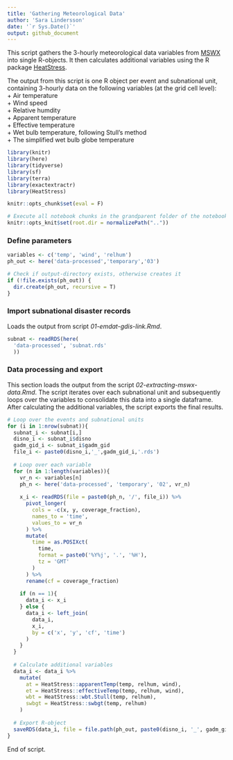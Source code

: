 ---
title: 'Gathering Meteorological Data'
author: 'Sara Lindersson'
date: '`r Sys.Date()`'
output: github_document
---

This script gathers the 3-hourly meteorological data variables from [MSWX](https://doi.org/10.1175/BAMS-D-21-0145.1) into single R-objects. It then calculates additional variables using the R package [HeatStress](https://github.com/anacv/HeatStress).

The output from this script is one R object per event and subnational unit, containing 3-hourly data on the following variables (at the grid cell level):  
+ Air temperature  
+ Wind speed  
+ Relative humdity  
+ Apparent temperature  
+ Effective temperature  
+ Wet bulb temperature, following Stull's method  
+ The simplified wet bulb globe temperature

```{r libraries, warning=F, message=F, collapse=T}
library(knitr)
library(here)
library(tidyverse)
library(sf)
library(terra)
library(exactextractr)
library(HeatStress)
```

```{r prevent-run, include=F}
knitr::opts_chunk$set(eval = F)
```

```{r setup, include=T}
# Execute all notebook chunks in the grandparent folder of the notebook
knitr::opts_knit$set(root.dir = normalizePath(".."))
```

### Define parameters
```{r parameters}
variables <- c('temp', 'wind', 'relhum')
ph_out <- here('data-processed','temporary','03')

# Check if output-directory exists, otherwise creates it
if (!file.exists(ph_out)) {
  dir.create(ph_out, recursive = T)
}
```

### Import subnational disaster records
Loads the output from script _01-emdat-gdis-link.Rmd_.
```{r load-subnat}
subnat <- readRDS(here(
  'data-processed', 'subnat.rds'
  ))
```

### Data processing and export
This section loads the output from the script _02-extracting-mswx-data.Rmd_. The script iterates over each subnational unit and subsequently loops over the variables to consolidate this data into a single dataframe. After calculating the additional variables, the script exports the final results.
```{r data-processing}
# Loop over the events and subnational units
for (i in 1:nrow(subnat)){
  subnat_i <- subnat[i,]
  disno_i <- subnat_i$disno
  gadm_gid_i <- subnat_i$gadm_gid
  file_i <- paste0(disno_i,'_',gadm_gid_i,'.rds')
  
  # Loop over each variable
  for (n in 1:length(variables)){
    vr_n <- variables[n]
    ph_n <- here('data-processed', 'temporary', '02', vr_n)
    
    x_i <- readRDS(file = paste0(ph_n, '/', file_i)) %>%
      pivot_longer(
        cols = -c(x, y, coverage_fraction),
        names_to = 'time',
        values_to = vr_n
      ) %>%
      mutate(
        time = as.POSIXct(
          time,
          format = paste0('%Y%j', '.', '%H'),
          tz = 'GMT'
        )
      ) %>%
      rename(cf = coverage_fraction)
    
    if (n == 1){
      data_i <- x_i
    } else {
      data_i <- left_join(
        data_i,
        x_i,
        by = c('x', 'y', 'cf', 'time')
      )
    }
  }
  
  # Calculate additional variables
  data_i <- data_i %>%
    mutate(
      at = HeatStress::apparentTemp(temp, relhum, wind),
      et = HeatStress::effectiveTemp(temp, relhum, wind),
      wbt = HeatStress::wbt.Stull(temp, relhum),
      swbgt = HeatStress::swbgt(temp, relhum)
    )
  
  # Export R-object
  saveRDS(data_i, file = file.path(ph_out, paste0(disno_i, '_', gadm_gid_i, '.rds')))
}
```
End of script.